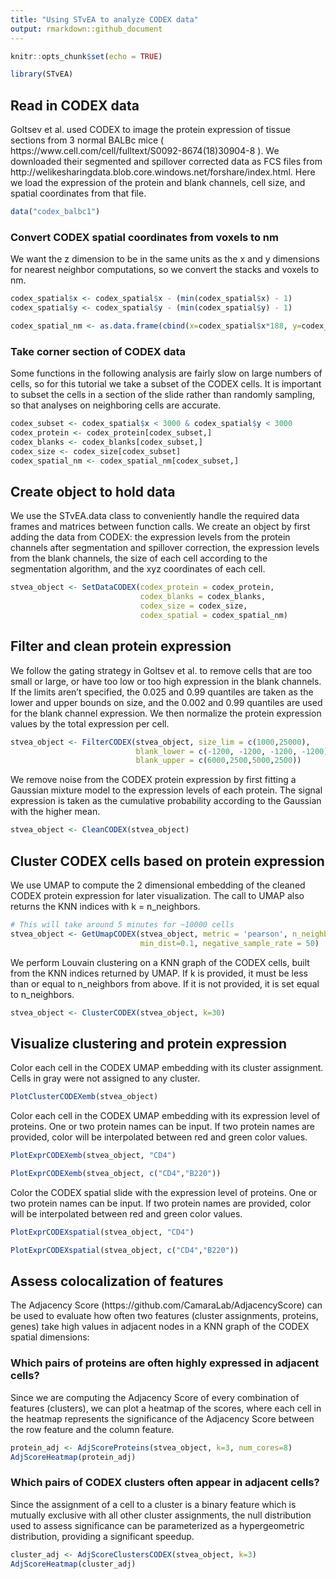 ```yaml
---
title: "Using STvEA to analyze CODEX data"
output: rmarkdown::github_document
---
```


```r
knitr::opts_chunk$set(echo = TRUE)
```

```r
library(STvEA)
```

## Read in CODEX data
Goltsev et al. used CODEX to image the protein expression of tissue sections from 3 normal BALBc mice ( https://www.cell.com/cell/fulltext/S0092-8674(18)30904-8 ). We downloaded their segmented and spillover corrected data as FCS files from http://welikesharingdata.blob.core.windows.net/forshare/index.html. Here we load the expression of the protein and blank channels, cell size, and spatial coordinates from that file.
```r
data("codex_balbc1")
```

### Convert CODEX spatial coordinates from voxels to nm
We want the z dimension to be in the same units as the x and y dimensions for nearest neighbor computations, so we convert the stacks and voxels to nm.
```r
codex_spatial$x <- codex_spatial$x - (min(codex_spatial$x) - 1)
codex_spatial$y <- codex_spatial$y - (min(codex_spatial$y) - 1)

codex_spatial_nm <- as.data.frame(cbind(x=codex_spatial$x*188, y=codex_spatial$y*188, z=codex_spatial$z*900))
```

### Take corner section of CODEX data
Some functions in the following analysis are fairly slow on large numbers of cells, so for this tutorial we take a subset of the CODEX cells. It is important to subset the cells in a section of the slide rather than randomly sampling, so that analyses on neighboring cells are accurate.
```r
codex_subset <- codex_spatial$x < 3000 & codex_spatial$y < 3000
codex_protein <- codex_protein[codex_subset,]
codex_blanks <- codex_blanks[codex_subset,]
codex_size <- codex_size[codex_subset]
codex_spatial_nm <- codex_spatial_nm[codex_subset,]
```

## Create object to hold data
We use the STvEA.data class to conveniently handle the required data frames and matrices between function calls. We create an object by first adding the data from CODEX: the expression levels from the protein channels after segmentation and spillover correction, the expression levels from the blank channels, the size of each cell according to the segmentation algorithm, and the xyz coordinates of each cell. 
```r
stvea_object <- SetDataCODEX(codex_protein = codex_protein,
                             codex_blanks = codex_blanks,
                             codex_size = codex_size,
                             codex_spatial = codex_spatial_nm)
```

## Filter and clean protein expression
We follow the gating strategy in Goltsev et al. to remove cells that are too small or large, or have too low or too high expression in the blank channels. If the limits aren't specified, the 0.025 and 0.99 quantiles are taken as the lower and upper bounds on size, and the 0.002 and 0.99 quantiles are used for the blank channel expression.
We then normalize the protein expression values by the total expression per cell.
```r
stvea_object <- FilterCODEX(stvea_object, size_lim = c(1000,25000),
                            blank_lower = c(-1200, -1200, -1200, -1200),
                            blank_upper = c(6000,2500,5000,2500))
```

We remove noise from the CODEX protein expression by first fitting a Gaussian mixture model to the expression levels of each protein. The signal expression is taken as the cumulative probability according to the Gaussian with the higher mean.
```r
stvea_object <- CleanCODEX(stvea_object)
```

## Cluster CODEX cells based on protein expression
We use UMAP to compute the 2 dimensional embedding of the cleaned CODEX protein expression for later visualization. The call to UMAP also returns the KNN indices with k = n_neighbors.
```r
# This will take around 5 minutes for ~10000 cells
stvea_object <- GetUmapCODEX(stvea_object, metric = 'pearson', n_neighbors=30,
                             min_dist=0.1, negative_sample_rate = 50)
```

We perform Louvain clustering on a KNN graph of the CODEX cells, built from the KNN indices returned by UMAP. If k is provided, it must be less than or equal to n_neighbors from above. If it is not provided, it is set equal to n_neighbors.
```r
stvea_object <- ClusterCODEX(stvea_object, k=30)
```

## Visualize clustering and protein expression 
Color each cell in the CODEX UMAP embedding with its cluster assignment.
Cells in gray were not assigned to any cluster.
```r
PlotClusterCODEXemb(stvea_object)
```

Color each cell in the CODEX UMAP embedding with its expression level of proteins.
One or two protein names can be input. If two protein names are provided,
color will be interpolated between red and green color values.
```r
PlotExprCODEXemb(stvea_object, "CD4")
```

```r
PlotExprCODEXemb(stvea_object, c("CD4","B220"))
```

Color the CODEX spatial slide with the expression level of proteins.
One or two protein names can be input. If two protein names are provided,
color will be interpolated between red and green color values.
```r
PlotExprCODEXspatial(stvea_object, "CD4")
```

```r
PlotExprCODEXspatial(stvea_object, c("CD4","B220"))
```

## Assess colocalization of features
The Adjacency Score (https://github.com/CamaraLab/AdjacencyScore) can be used to evaluate how often two features (cluster assignments, proteins, genes) take high values in adjacent nodes in a KNN graph of the CODEX spatial dimensions:

### Which pairs of proteins are often highly expressed in adjacent cells?
Since we are computing the Adjacency Score of every combination of features (clusters), we can plot a heatmap of the scores, where each cell in the heatmap represents the significance of the Adjacency Score between the row feature and the column feature.
```r
protein_adj <- AdjScoreProteins(stvea_object, k=3, num_cores=8)
AdjScoreHeatmap(protein_adj)
```

### Which pairs of CODEX clusters often appear in adjacent cells?
Since the assignment of a cell to a cluster is a binary feature which is mutually exclusive with all other cluster assignments, the null distribution used to assess significance can be parameterized as a hypergeometric distribution, providing a significant speedup.
```r
cluster_adj <- AdjScoreClustersCODEX(stvea_object, k=3)
AdjScoreHeatmap(cluster_adj)
```
